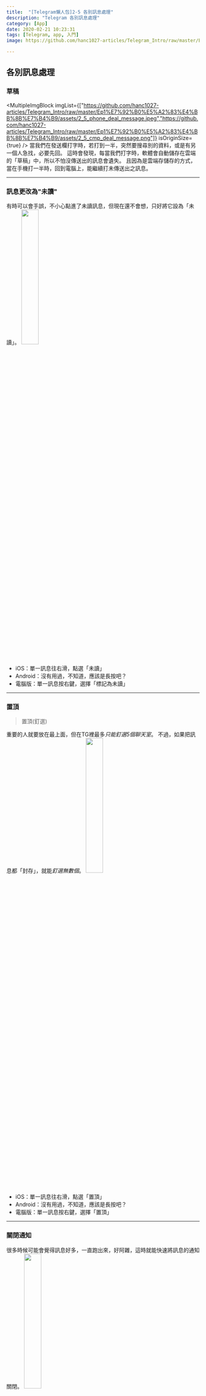```yaml
---
title:  "[Telegram懶人包]2-5 各別訊息處理"
description: "Telegram 各別訊息處理"
category: [App]
date: 2020-02-21 10:23:31
tags: [Telegram, app, 入門]
image: https://github.com/hanc1027-articles/Telegram_Intro/raw/master/Ep1%E7%92%B0%E5%A2%83%E4%BB%8B%E7%B4%B9/assets/2_5_phone_deal_message.jpeg

---
```


## 各別訊息處理

### 草稿
<MultipleImgBlock imgList={["https://github.com/hanc1027-articles/Telegram_Intro/raw/master/Ep1%E7%92%B0%E5%A2%83%E4%BB%8B%E7%B4%B9/assets/2_5_phone_deal_message.jpeg","https://github.com/hanc1027-articles/Telegram_Intro/raw/master/Ep1%E7%92%B0%E5%A2%83%E4%BB%8B%E7%B4%B9/assets/2_5_cmp_deal_message.png"]} isOriginSize={true} />
當我們在發送欄打字時，若打到一半，突然要搜尋別的資料，或是有另一個人急找，必要先回。
這時會發現，每當我們打字時，軟體會自動儲存在雲端的「草稿」中，所以不怕沒傳送出的訊息會遺失。
且因為是雲端存儲存的方式，當在手機打一半時，回到電腦上，能繼續打未傳送出之訊息。

---

### 訊息更改為"未讀"
有時可以會手誤，不小心點進了未讀訊息，但現在還不會想，只好將它設為「未讀」。
<img src="https://github.com/hanc1027-articles/Telegram_Intro/raw/master/Ep1%E7%92%B0%E5%A2%83%E4%BB%8B%E7%B4%B9/assets/2_5_phone_no_read.PNG" width="30%" />

- iOS：單一訊息往右滑，點選「未讀」
- Android：沒有用過，不知道，應該是長按吧？
- 電腦版：單一訊息按右鍵，選擇「標記為未讀」


---

### 置頂
> 置頂(釘選)

重要的人就要放在最上面，但在TG裡最多*只能釘選5個聊天室*。
不過，如果把訊息都「封存」，就能*釘選無數個*。
<img src="https://github.com/hanc1027-articles/Telegram_Intro/raw/master/Ep1%E7%92%B0%E5%A2%83%E4%BB%8B%E7%B4%B9/assets/2_5_phone_up.PNG" width="30%" />

- iOS：單一訊息往右滑，點選「置頂」
- Android：沒有用過，不知道，應該是長按吧？
- 電腦版：單一訊息按右鍵，選擇「置頂」


---

### 關閉通知
很多時候可能會覺得訊息好多，一直跑出來，好阿雜，這時就能快速將訊息的通知關閉。
<img src="https://github.com/hanc1027-articles/Telegram_Intro/raw/master/Ep1%E7%92%B0%E5%A2%83%E4%BB%8B%E7%B4%B9/assets/2_5_phone_off_notification.PNG" width="30%" />

- iOS：單一訊息往左滑，點選「關閉通知」
- Android：沒有用過，不知道，應該是長按吧？
- 電腦版：單一訊息按右鍵，選擇「關閉通知」

---

### 刪除
不想看的訊息就刪除吧。
<img src="https://github.com/hanc1027-articles/Telegram_Intro/raw/master/Ep1%E7%92%B0%E5%A2%83%E4%BB%8B%E7%B4%B9/assets/2_5_phone_delete.PNG" width="30%" />

- iOS：單一訊息往左滑，點選「刪除」
- Android：沒有用過，不知道，應該是長按吧？
- 電腦版：單一訊息按右鍵，選擇「清除紀錄 or 刪除對話」

> 要注意的是，刪除可選擇「只刪除自己裝置上的紀錄」or「雙方裝置上的訊息都刪除」

> 清除則是只有自己裝置上的訊息消失，真正的訊息仍存在官方的伺服器中


---

### 封存
有使用過Gmail或其他郵件系統的人就會知道這是什麼。
在TG裡，若已關閉通知的訊息，封存後，就算有新的訊息也不會跳離封存。
相反的，仍開啟通知，而放入封存，當有新訊息傳入，新的訊息會離開封存。

<img src="https://github.com/hanc1027-articles/Telegram_Intro/raw/master/Ep1%E7%92%B0%E5%A2%83%E4%BB%8B%E7%B4%B9/assets/2_5_phone_freeze.PNG" width="30%" />
